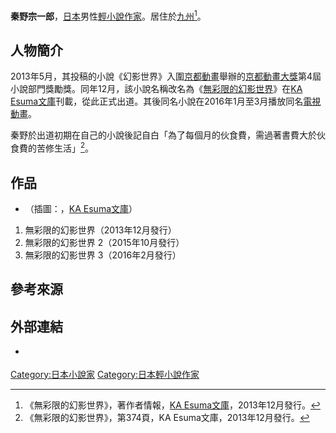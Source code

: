 {{multiple issues|
{{Notability Unreferenced|time=2016-06-28T15:46:50}}
{{Primarysources|time=2016-06-28T15:46:50}}
}}
{{Infobox writer  <!--For more information, see [[:Template:Infobox_Writer/doc|:Template:Infobox Writer/doc]].-->
| name = 秦野宗一郎
| honorific_prefix = 
| honorific_suffix = 
| image = 
| image_size = 
| alt = 
| caption = 
| native_name = 
| native_name_lang = 
| kana = はたの そういちろう
| romaji = Hatano Sōichirō
| zi = 
| hao = 
| pseudonym = 
| birth_name = 
| birth_date = 
| birth_place = 
| death_date = 
| death_place = 
| resting_place = 
| occupation = [[輕小說|輕小說作家]]
| language = [[日本語|日本語]]
| nationality = {{JPN}}
| ethnicity = 
| citizenship = 
| education = 
| alma_mater = 
| period = 
| genre = 
| subject =  
| movement = 
| notableworks = 《[[無彩限的幻影世界|無彩限的幻影世界]]》
| spouse = 
| partner = 
| children = 
| relatives = 
| awards = 第4屆[[京都動畫大獎|京都動畫大獎]]小說部門獎勵獎<br />（《幻影世界》）
| signature = 
| signature_alt = 
| years_active = 2013年－
| module = 
| website = 
| portaldisp = 
}}
{{japanese|japanese=秦野 宗一郎|kana=はたの そういちろう|romaji=Hatano Sōichirō}}
{{小說}}
'''秦野宗一郎'''{{bd|||}}，[[日本|日本]]男性[[輕小說|輕小說作家]]。居住於[[九州_(日本)|九州]]<ref>《無彩限的幻影世界》，著作者情報，[[KA_Esuma文庫|KA Esuma文庫]]，2013年12月發行。</ref>。

== 人物簡介 ==
2013年5月，其投稿的小說《幻影世界》入圍[[京都動畫|京都動畫]]舉辦的[[京都動畫大獎|京都動畫大獎]]第4屆小說部門獎勵獎。同年12月，該小說名稱改名為《[[無彩限的幻影世界|無彩限的幻影世界]]》在[[KA_Esuma文庫|KA Esuma文庫]]刊載，從此正式出道。其後同名小說在2016年1月至3月播放同名[[電視動畫|電視動畫]]。

秦野於出道初期在自己的小說後記自白「為了每個月的伙食費，需過著書費大於伙食費的苦修生活」<ref>《無彩限的幻影世界》，第374頁，KA Esuma文庫，2013年12月發行。</ref>。

== 作品 ==
* {{nihongo|[[無彩限的幻影世界|無彩限的幻影世界]]|無彩限のファントム·ワールド}}（插圖：{{lang|ja|[[Shirabi|しらび]]}}，[[KA_Esuma文庫|KA Esuma文庫]]）
# 無彩限的幻影世界（2013年12月發行）
# 無彩限的幻影世界 2（2015年10月發行）
# 無彩限的幻影世界 3（2016年2月發行）

== 參考來源 ==
{{reflist}}

== 外部連結 ==
* {{Twitter|kannrininnsan}} {{ja icon}}
{{writer-stub}}
{{Normdaten}}
{{DEFAULTSORT:Hatano Sōichirō}}
[[Category:日本小說家|Category:日本小說家]]
[[Category:日本輕小說作家|Category:日本輕小說作家]]